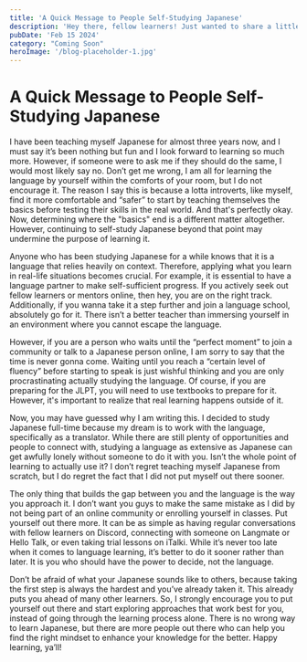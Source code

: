 ```yaml
---
title: 'A Quick Message to People Self-Studying Japanese'
description: 'Hey there, fellow learners! Just wanted to share a little something from one self-taught learner to another.'
pubDate: 'Feb 15 2024'
category: "Coming Soon"
heroImage: '/blog-placeholder-1.jpg'
---
```

# A Quick Message to People Self-Studying Japanese

I have been teaching myself Japanese for almost three years now, and I must say it’s been nothing but fun and I look forward to learning so much more. However, if someone were to ask me if they should do the same, I would most likely say no. Don’t get me wrong, I am all for learning the language by yourself within the comforts of your room, but I do not encourage it. The reason I say this is because a lotta introverts, like myself, find it more comfortable and “safer” to start by teaching themselves the basics before testing their skills in the real world. And that's perfectly okay. Now, determining where the "basics" end is a different matter altogether. However, continuing to self-study Japanese beyond that point may undermine the purpose of learning it.

Anyone who has been studying Japanese for a while knows that it is a language that relies heavily on context. Therefore, applying what you learn in real-life situations becomes crucial. For example, it is essential to have a language partner to make self-sufficient progress. If you actively seek out fellow learners or mentors online, then hey, you are on the right track. Additionally, if you wanna take it a step further and join a language school, absolutely go for it. There isn’t a better teacher than immersing yourself in an environment where you cannot escape the language. 

However, if you are a person who waits until the “perfect moment” to join a community or talk to a Japanese person online, I am sorry to say that the time is never gonna come. Waiting until you reach a “certain level of fluency” before starting to speak is just wishful thinking and you are only procrastinating actually studying the language. Of course, if you are preparing for the JLPT, you will need to use textbooks to prepare for it. However, it's important to realize that real learning happens outside of it.

Now, you may have guessed why I am writing this. I decided to study Japanese full-time because my dream is to work with the language, specifically as a translator. While there are still plenty of opportunities and people to connect with, studying a language as extensive as Japanese can get awfully lonely without someone to do it with you. Isn’t the whole point of learning to actually use it? I don’t regret teaching myself Japanese from scratch, but I do regret the fact that I did not put myself out there sooner. 

The only thing that builds the gap between you and the language is the way you approach it. I don’t want you guys to make the same mistake as I did by not being part of an online community or enrolling yourself in classes. Put yourself out there more. It can be as simple as having regular conversations with fellow learners on Discord, connecting with someone on Langmate or Hello Talk, or even taking trial lessons on iTalki. While it’s never too late when it comes to language learning, it’s better to do it sooner rather than later. It is you who should have the power to decide, not the language. 

Don’t be afraid of what your Japanese sounds like to others, because taking the first step is always the hardest and you’ve already taken it. This already puts you ahead of many other learners. So, I strongly encourage you to put yourself out there and start exploring approaches that work best for you, instead of going through the learning process alone. There is no wrong way to learn Japanese, but there are more people out there who can help you find the right mindset to enhance your knowledge for the better. Happy learning, ya’ll!